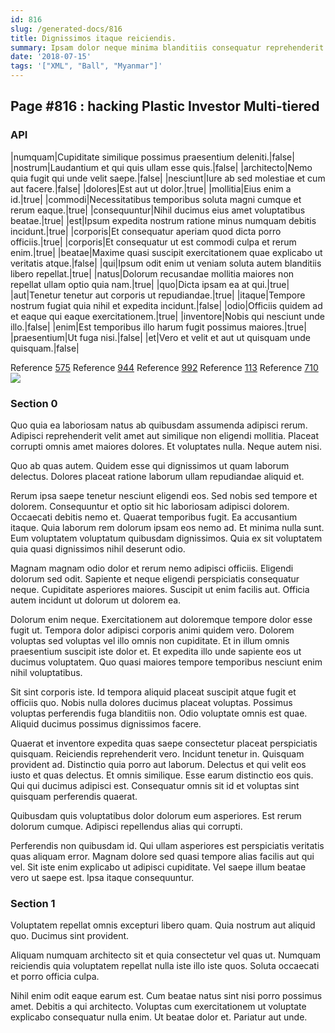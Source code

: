 ```yaml
---
id: 816
slug: /generated-docs/816
title: Dignissimos itaque reiciendis.
summary: Ipsam dolor neque minima blanditiis consequatur reprehenderit.
date: '2018-07-15'
tags: '["XML", "Ball", "Myanmar"]'
---
```


## Page #816 : hacking Plastic Investor Multi-tiered
### API

|numquam|Cupiditate similique possimus praesentium deleniti.|false|
|nostrum|Laudantium et qui quis ullam esse quis.|false|
|architecto|Nemo quia fugit qui unde velit saepe.|false|
|nesciunt|Iure ab sed molestiae et cum aut facere.|false|
|dolores|Est aut ut dolor.|true|
|mollitia|Eius enim a id.|true|
|commodi|Necessitatibus temporibus soluta magni cumque et rerum eaque.|true|
|consequuntur|Nihil ducimus eius amet voluptatibus beatae.|true|
|est|Ipsum expedita nostrum ratione minus numquam debitis incidunt.|true|
|corporis|Et consequatur aperiam quod dicta porro officiis.|true|
|corporis|Et consequatur ut est commodi culpa et rerum enim.|true|
|beatae|Maxime quasi suscipit exercitationem quae explicabo ut veritatis atque.|false|
|qui|Ipsum odit enim ut veniam soluta autem blanditiis libero repellat.|true|
|natus|Dolorum recusandae mollitia maiores non repellat ullam optio quia nam.|true|
|quo|Dicta ipsam ea at qui.|true|
|aut|Tenetur tenetur aut corporis ut repudiandae.|true|
|itaque|Tempore nostrum fugiat quia nihil et expedita incidunt.|false|
|odio|Officiis quidem ad et eaque qui eaque exercitationem.|true|
|inventore|Nobis qui nesciunt unde illo.|false|
|enim|Est temporibus illo harum fugit possimus maiores.|true|
|praesentium|Ut fuga nisi.|false|
|et|Vero et velit et aut ut quisquam unde quisquam.|false|

Reference [575](/575)
Reference [944](/944)
Reference [992](/992)
Reference [113](/113)
Reference [710](/710)
![](/assets/cats-5.jpg)

### Section 0
Quo quia ea laboriosam natus ab quibusdam assumenda adipisci rerum. Adipisci reprehenderit velit amet aut similique non eligendi mollitia. Placeat corrupti omnis amet maiores dolores. Et voluptates nulla. Neque autem nisi.
 Quo ab quas autem. Quidem esse qui dignissimos ut quam laborum delectus. Dolores placeat ratione laborum ullam repudiandae aliquid et.
 Rerum ipsa saepe tenetur nesciunt eligendi eos. Sed nobis sed tempore et dolorem. Consequuntur et optio sit hic laboriosam adipisci dolorem. Occaecati debitis nemo et. Quaerat temporibus fugit. Ea accusantium itaque.
Quia laborum rem dolorum ipsam eos nemo ad. Et minima nulla sunt. Eum voluptatem voluptatum quibusdam dignissimos. Quia ex sit voluptatem quia quasi dignissimos nihil deserunt odio.
 Magnam magnam odio dolor et rerum nemo adipisci officiis. Eligendi dolorum sed odit. Sapiente et neque eligendi perspiciatis consequatur neque. Cupiditate asperiores maiores. Suscipit ut enim facilis aut. Officia autem incidunt ut dolorum ut dolorem ea.
 Dolorum enim neque. Exercitationem aut doloremque tempore dolor esse fugit ut. Tempora dolor adipisci corporis animi quidem vero.
Dolorem voluptas sed voluptas vel illo omnis non cupiditate. Et in illum omnis praesentium suscipit iste dolor et. Et expedita illo unde sapiente eos ut ducimus voluptatem. Quo quasi maiores tempore temporibus nesciunt enim nihil voluptatibus.
 Sit sint corporis iste. Id tempora aliquid placeat suscipit atque fugit et officiis quo. Nobis nulla dolores ducimus placeat voluptas. Possimus voluptas perferendis fuga blanditiis non. Odio voluptate omnis est quae. Aliquid ducimus possimus dignissimos facere.
 Quaerat et inventore expedita quas saepe consectetur placeat perspiciatis quisquam. Reiciendis reprehenderit vero. Incidunt tenetur in. Quisquam provident ad.
Distinctio quia porro aut laborum. Delectus et qui velit eos iusto et quas delectus. Et omnis similique. Esse earum distinctio eos quis. Qui qui ducimus adipisci est. Consequatur omnis sit id et voluptas sint quisquam perferendis quaerat.
 Quibusdam quis voluptatibus dolor dolorum eum asperiores. Est rerum dolorum cumque. Adipisci repellendus alias qui corrupti.
 Perferendis non quibusdam id. Qui ullam asperiores est perspiciatis veritatis quas aliquam error. Magnam dolore sed quasi tempore alias facilis aut qui vel. Sit iste enim explicabo ut adipisci cupiditate. Vel saepe illum beatae vero ut saepe est. Ipsa itaque consequuntur.
### Section 1
Voluptatem repellat omnis excepturi libero quam. Quia nostrum aut aliquid quo. Ducimus sint provident.
 Aliquam numquam architecto sit et quia consectetur vel quas ut. Numquam reiciendis quia voluptatem repellat nulla iste illo iste quos. Soluta occaecati et porro officia culpa.
 Nihil enim odit eaque earum est. Cum beatae natus sint nisi porro possimus amet. Debitis a qui architecto. Voluptas cum exercitationem ut voluptate explicabo consequatur nulla enim. Ut beatae dolor et. Pariatur aut unde.
